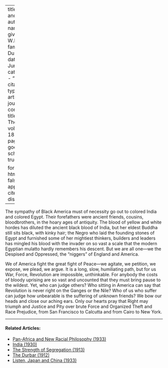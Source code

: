 
---
title: 'Egypt and India'
author:
  - name:
      given: W.E.B.
      family: Du Bois
date: Jun. 1919
categories: 
  - ""
citation: 
  type: article-journal
  container-title: The Crisis
  volume: 18
  issue: 2
  page: 62
google-scholar: true

format:
  html:
    toc: false
    appendix-cite-as: display
---


The sympathy of Black America must of necessity go out to colored India and colored Egypt. Their forefathers were ancient friends, cousins, bloodbrothers, in the hoary ages of antiquity. The blood of yellow and white hordes has diluted the ancient black blood of India, but her eldest Buddha still sits black, with kinky hair; the Negro who laid the founding stones of Egypt and furnished some of her mightiest thinkers, builders and leaders has mingled his blood with the invader on so vast a scale that the modern Egyptian mulatto hardly remembers his descent. But we are all one---we the Despised and Oppressed, the "niggers" of England and America.

We of America fight the great fight of Peace---we agitate, we petition, we expose, we plead, we argue. It is a long, slow, humiliating path, but for us War, Force, Revolution are impossible, unthinkable. For anybody the costs of bloody uprising are so vast and uncounted that they must bring pause to the wildest. Yet, who can judge others? Who sitting in America can say that Revolution is never right on the Ganges or the Nile? Who of us who suffer can judge how unbearable is the suffering of unknown friends? We bow our heads and close our aching ears. Only our hearts pray that Right may triumph and Justice and Pity over brute Force and Organized Theft and Race Prejudice, from San Francisco to Calcutta and from Cairo to New York.

<!-- Similar articles start here -->
<div  class="clear-wrap"></div>
<hr>
#### Related Articles:

* [Pan-Africa and New Racial Philosophy (1933)](/Volumes/40/11/panafrica_and_new_racial_philosophy.html)
* [India (1930)](/Volumes/37/08/india.html)
* [The Strength of Segregation (1913)](/Volumes/07/03/strength_of_segregation.html)
* [The Durbar (1912)](/Volumes/03/04/durbar.html)
* [Listen, Japan and China (1933)](/Volumes/40/01/listen_japan_and_china.html)

<!-- Similar articles end here -->